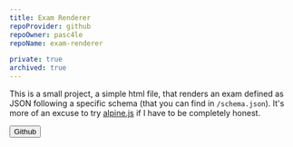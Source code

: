 ```yaml
---
title: Exam Renderer
repoProvider: github
repoOwner: pasc4le
repoName: exam-renderer

private: true
archived: true
---
```



This is a small project, a simple html file, that renders an exam defined as JSON following a specific
schema (that you can find in `/schema.json`). It's more of an excuse to try [alpine.js](https://alpinejs.dev/) if I have to be
completely honest.

<Button type="primary" href="https://github.com/pasc4le/exam-renderer">
  Github
  <Icon name="mdi:github" />
</Button>
